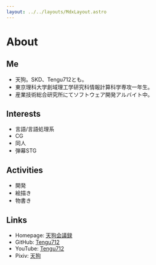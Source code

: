 ```yaml
---
layout: ../../layouts/MdxLayout.astro
---
```


# About

## Me

- 天狗。SKD、Tengu712とも。
- 東京理科大学創域理工学研究科情報計算科学専攻一年生。
- 産業技術総合研究所にてソフトウェア開発アルバイト中。

## Interests

- 言語/言語処理系
- CG
- 同人
- 弾幕STG

## Activities

- 開発
- 絵描き
- 物書き

## Links

- Homepage: [天狗会議録](https://skdassoc.com)
- GitHub: [Tengu712](https://github.com/Tengu712)
- YouTube: [Tengu712](https://www.youtube.com/@tengu7123)
- Pixiv: [天狗](https://www.pixiv.net/users/61835668)
